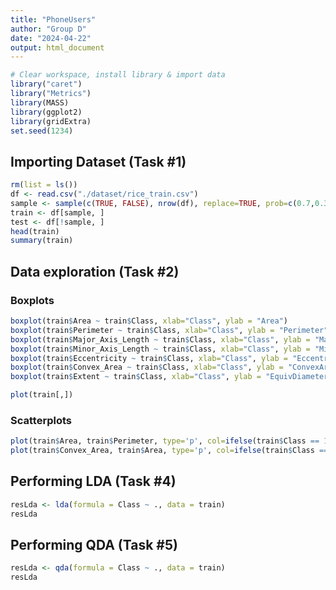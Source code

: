 ```yaml
---
title: "PhoneUsers"
author: "Group D"
date: "2024-04-22"
output: html_document
---
```



```r
# Clear workspace, install library & import data
library("caret")
library("Metrics")
library(MASS)
library(ggplot2)
library(gridExtra)
set.seed(1234)
```

## Importing Dataset (Task #1)
```r
rm(list = ls())
df <- read.csv("./dataset/rice_train.csv")
sample <- sample(c(TRUE, FALSE), nrow(df), replace=TRUE, prob=c(0.7,0.3))
train <- df[sample, ]
test <- df[!sample, ]
head(train)
summary(train)

```


## Data exploration (Task #2)

### Boxplots
```r
boxplot(train$Area ~ train$Class, xlab="Class", ylab = "Area")
boxplot(train$Perimeter ~ train$Class, xlab="Class", ylab = "Perimeter")
boxplot(train$Major_Axis_Length ~ train$Class, xlab="Class", ylab = "MajorAxisLength")
boxplot(train$Minor_Axis_Length ~ train$Class, xlab="Class", ylab = "MinorAxisLength")
boxplot(train$Eccentricity ~ train$Class, xlab="Class", ylab = "Eccentricity")
boxplot(train$Convex_Area ~ train$Class, xlab="Class", ylab = "ConvexArea")
boxplot(train$Extent ~ train$Class, xlab="Class", ylab = "EquivDiameter")

plot(train[,])
```

### Scatterplots
```r
plot(train$Area, train$Perimeter, type='p', col=ifelse(train$Class == 1, "darkred", "lightblue"), xlab = "Area", ylab = "Perimeter")
plot(train$Convex_Area, train$Area, type='p', col=ifelse(train$Class == 1, "darkred", "lightblue"), xlab = "ConvexArea", ylab = "Area")
```


## Performing LDA (Task #4)
```r
resLda <- lda(formula = Class ~ ., data = train)
resLda
```

## Performing QDA (Task #5)
```r
resLda <- qda(formula = Class ~ ., data = train)
resLda
```